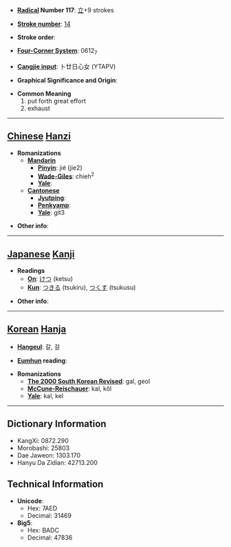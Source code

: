 * '''[[Wiktionary:Chinese radical index| Radical]] Number 117''': [[Wiktionary:Chinese radical index 立|立]]+9 strokes

* '''[[Wiktionary:Chinese total strokes index|Stroke number]]''': [[Wiktionary:Chinese total strokes index 14|14]]

* '''Stroke order''': 

* '''[[Wiktionary:Chinese four corner index|Four-Corner System]]''': 0612<sub>7</sub>

* '''[[Wiktionary:Chinese Cangjie index|Cangjie input]]''': 卜廿日心女 (YTAPV)

* '''Graphical Significance and Origin''': 

* '''Common Meaning'''
*#put forth great effort
*# exhaust


----

== [[Chinese]] [[Hanzi]] ==

* '''Romanizations'''
** '''[[Mandarin]]'''
*** '''[[Pinyin]]''': jié (jie2)
*** '''[[Wade-Giles]]''': chieh<sup>2</sup>
*** '''[[Yale]]''': 
** '''[[Cantonese]]'''
*** '''[[Jyutping]]''':
*** '''[[Penkyamp]]''': 
*** '''[[Yale]]''': git3

* '''Other info''': 

----

== [[Japanese]] [[Kanji]] ==

* '''Readings'''
** '''[[On]]''': [[けつ]] (ketsu)
** '''[[Kun]]''': [[つきる]] (tsukiru), [[つくす]] (tsukusu)

* '''Other info''':  

----

== [[Korean]] [[Hanja]] ==

* '''[[Hangeul]]''': 갈, 걸

* '''[[Eumhun]] reading''': 

* '''Romanizations'''
** '''[[The 2000 South Korean Revised Romanization|The 2000 South Korean Revised]]''': gal, geol
** '''[[McCune-Reischauer]]''': kal, kŏl
** '''[[Yale]]''': kal, kel

----

== Dictionary Information ==

* KangXi: 0872.290
* Morobashi: 25803
* Dae Jaweon: 1303.170
* Hanyu Da Zidian: 42713.200

== Technical Information ==

* '''Unicode''':
** Hex: 7AED
** Decimal: 31469
* '''Big5''':
** Hex: BADC
** Decimal: 47836